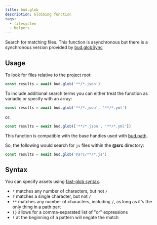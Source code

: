 ```yaml
---
title: bud.glob
description: Globbing function
tags:
  - filesystem
  - helpers
---
```


Search for matching files. This function is asynchronous but there is a synchronous version provided by [bud.globSync](/reference/bud.globSync)

## Usage

To look for files relative to the project root:

```js
const results = await bud.glob('**/*.json')
```

To include additional search terms you can either treat the function as variadic or specify with an array:

```js
const results = await bud.glob('**/*.json', '**/*.yml')
```

or:

```js
const results = await bud.glob(['**/*.json', '**/*.yml'])
```

This function is compatible with the base handles used with [bud.path](/reference/bud.path).

So, the following would search for `js` files within the **@src** directory:

```js
const results = await bud.glob('@src/**/*.js')
```

## Syntax

You can specify assets using [fast-glob syntax](https://git.io/JkGbw).

- `*` matches any number of characters, but not `/`
- `?` matches a single character, but not `/`
- `**` matches any number of characters, including `/`, as long as it's the only thing in a path part
- `{}` allows for a comma-separated list of "or" expressions
- `!` at the beginning of a pattern will negate the match
